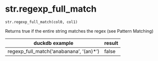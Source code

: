 # str.regexp_full_match { #duckops.str.regexp_full_match }

`str.regexp_full_match(col0, col1)`

Returns true if the entire string matches the regex (see Pattern Matching)

| duckdb example | result |
| -------------- | ------ |
| regexp_full_match('anabanana', '(an)*') | false |
